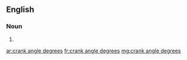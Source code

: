 ==English==

===Noun===
{{head|en|plural|head=[[crank]] [[angle]] [[degrees]]}}

# {{plural of|crank angle degree|lang=en}}

[[ar:crank angle degrees]]
[[fr:crank angle degrees]]
[[mg:crank angle degrees]]